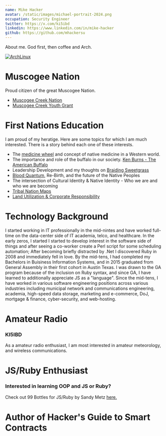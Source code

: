```yaml
---
name: Mike Hacker
avatar: /static/images/michael-portrait-2024.png
occupation: Security Engineer
twitter: https://x.com/ki5ibd
linkedin: https://www.linkedin.com/in/mike-hacker
github: https://github.com/mhackersu
---
```


About me. God first, then coffee and Arch.

[![ArchLinux](https://img.shields.io/badge/Arch_Linux-1793D1?style=for-the-badge&logo=arch-linux&logoColor=white)](https://archlinux.org/)

# Muscogee Nation

Proud citizen of the great Muscogee Nation.

- [Muscogee Creek Nation](https://www.muscogeenation.com/)
- [Muscogee Creek Youth Grant](https://www.mvskokeyouth.com/ysgrant)

# First Nations Education

I am proud of my heratige. Here are some topics for which I am much interested. There is a story behind each one of these interests.

- The [medicine wheel](https://www.mvskokvlke.com/blog/medicine-wheel) and concept of native medicine in a Western world.
- The importance and role of the buffalo in our society. [Ken Burns - The American Buffalo](https://www.pbs.org/show/the-american-buffalo/)
- Leadership Development and my thoughts on [Braiding Sweetgrass](https://milkweed.org/book/braiding-sweetgrass)
- [Blood Quantum](https://www.fulcrumbooks.com/product-page/the-great-vanishing-act), Re-Birth, and the future of the Native Peoples
- The intersection of Cultural Identity & Native Identity - Who we are and who we are becoming
- [Tribal Nation Maps](https://www.tribalnationsmaps.com)
- [Land Utilization & Corporate Responsibility](https://www.mvskokvlke.com/blog/land-utilization-corporate-responsibility)

# Technology Background

I started working in IT professionally in the mid-nintes and have worked full-time on the data-center side of IT academia, telco, and healthcare. In the early zeros, I started I started to develop interest in the software side of things and after seeing a co-worker create a Perl script for some scheduling automation; After becoming briefly distracted by .Net I discovered Ruby in 2008 and immediately fell in love. By the mid-tens, I had completed my Bachelors in Buisiness Information Systems, and in 2015 graduated from General Assembly in their first cohort in Austin Texas. I was drawn to the GA program because of the inclusion on Ruby syntax, and since GA, I have learned to additionally appreciate JS as a "language". Since the mid-tens, I have worked in various software engineering positions across various industries including municipal network and communications engineering, academia, high-speed data storage, marketing and e-commerce, DoJ, mortgage & finance, cyber-security, and web-hosting.

# Amateur Radio

### KI5IBD

As a amateur radio enthusiast, I am most interested in amateur meteorology, and wireless communications.

# JS/Ruby Enthusiast

### Interested in learning OOP and JS or Ruby?

Check out 99 Bottles for JS/Ruby by Sandy Metz [here.](https://sandimetz.com/99bottles)

# Author of Hacker's Guide to Smart Contracts
